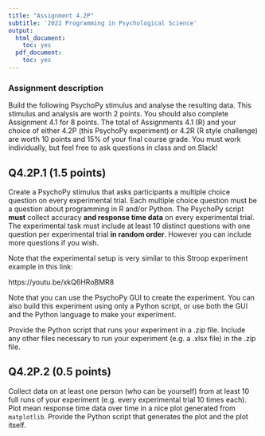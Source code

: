 ---
title: "Assignment 4.2P"
subtitle: '2022 Programming in Psychological Science'
output:
  html_document:
    toc: yes
  pdf_document:
    toc: yes
---

<!-- Authors: Michael D. Nunez, Hannes Rosenbusch-->

<!-- Changes: -->
<!-- Michael 30-Jan-22 -->

### Assignment description

Build the following PsychoPy stimulus and analyse the resulting data. This stimulus and analysis are worth 2 points. You should also complete Assignment 4.1 for 8 points. The total of Assignments 4.1 (R) and your choice of either 4.2P (this PsychoPy experiment) or 4.2R (R style challenge) are worth 10 points and 15% of your final course grade. You must work individually, but feel free to ask questions in class and on Slack! 

## Q4.2P.1 (1.5 points)

Create a PsychoPy stimulus that asks participants a multiple choice question on every experimental trial. Each multiple choice question must be a question about programming in R and/or Python. The PsychoPy script **must** collect accuracy **and response time data** on every experimental trial. The experimental task must include at least 10 distinct questions with one question per experimental trial **in random order**. However you can include more questions if you wish. 

Note that the experimental setup is very similar to this Stroop experiment example in this link:

https://youtu.be/xkQ6HRoBMR8

Note that you can use the PsychoPy GUI to create the experiment. You can also build this experiment using only a Python script, or use both the GUI and the Python language to make your experiment.

Provide the Python script that runs your experiment in a .zip file. Include any other files necessary to run your experiment (e.g. a .xlsx file) in the .zip file. 

## Q4.2P.2 (0.5 points)

Collect data on at least one person (who can be yourself) from at least 10 full runs of your  experiment (e.g. every  experimental trial 10 times each). Plot mean response time data over time in a nice plot generated from ``matplotlib``. Provide the Python script that generates the plot and the plot itself.

